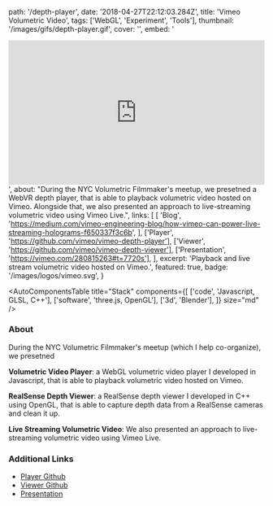   path: '/depth-player',
  date: '2018-04-27T22:12:03.284Z',
  title: 'Vimeo Volumetric Video',
  tags: ['WebGL', 'Experiment', 'Tools'],
  thumbnail: '/images/gifs/depth-player.gif',
  cover: '',
  embed:
    '<div style="padding:56.25% 0 0 0;position:relative;"><iframe src="https://player.vimeo.com/video/281703500" style="position:absolute;top:0;left:0;width:100%;height:100%;" frameborder="0" webkitallowfullscreen mozallowfullscreen allowfullscreen></iframe></div>',
  about:
    "During the NYC Volumetric Filmmaker's meetup, we presetned a WebVR depth player, that is able to playback volumetric video hosted on Vimeo. Alongside that, we also presented an approach to live-streaming volumetric video using Vimeo Live.",
  links: [
    [
      'Blog',
      'https://medium.com/vimeo-engineering-blog/how-vimeo-can-power-live-streaming-holograms-f650337f3c6b',
    ],
    ['Player', 'https://github.com/vimeo/vimeo-depth-player'],
    ['Viewer', 'https://github.com/vimeo/vimeo-depth-viewer'],
    ['Presentation', 'https://vimeo.com/280815263#t=7720s'],
  ],
  excerpt: 'Playback and live stream volumetric video hosted on Vimeo.',
  featured: true,
  badge: '/images/logos/vimeo.svg',
}

<AutoComponentsTable
  title="Stack"
  components={[
    ['code', 'Javascript, GLSL, C++'],
    ['software', 'three.js, OpenGL'],
    ['3d', 'Blender'],
  ]}
  size="md"
/>

### About

During the NYC Volumetric Filmmaker's meetup (which I help co-organize), we presetned

**Volumetric Video Player**: a WebGL volumetric video player I developed in Javascript, that is able to playback volumetric video hosted on Vimeo.

**RealSense Depth Viewer**: a RealSense depth viewer I developed in C++ using OpenGL, that is able to capture depth data from a RealSense cameras and clean it up.

**Live Streaming Volumetric Video**: We also presented an approach to live-streaming volumetric video using Vimeo Live.

### Additional Links

- [Player Github](https://github.com/vimeo/vimeo-depth-player)
- [Viewer Github](https://github.com/vimeo/vimeo-depth-viewer)
- [Presentation](https://vimeo.com/280815263#t=7720s)
